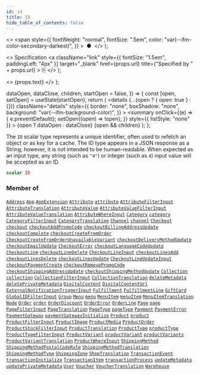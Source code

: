 ```yaml
---
id: id
title: ID
hide_table_of_contents: false
---
```


  <>
    <span
      style={{
        fontWeight: "normal",
        fontSize: ".5em",
        color: "var(--ifm-color-secondary-darkest)",
      }}
    >
      &nbsp;●&nbsp;
    </span>
  </>
);

  <>
    Specification
    <a
      className="link"
      style={{ fontSize: "1.5em", paddingLeft: "4px" }}
      target="\_blank"
      href={props.url}
      title={"Specified by " + props.url}
    >
      ⎘
    </a>
  </>
);

  <>
    <span className={props.class}>{props.text}</span>
  </>
);


  dataOpen,
  dataClose,
  children,
  startOpen = false,
}) => {
  const [open, setOpen] = useState(startOpen);
  return (
    <details
      {...(open ? { open: true } : {})}
      className="details"
      style={{
        border: "none",
        boxShadow: "none",
        background: "var(--ifm-background-color)",
      }}
    >
      <summary
        onClick={(e) => {
          e.preventDefault();
          setOpen((open) => !open);
        }}
        style={{ listStyle: "none" }}
      >
        {open ? dataOpen : dataClose}
      </summary>
      {open && children}
    </details>
  );
};

The `ID` scalar type represents a unique identifier, often used to refetch an object or as key for a cache. The ID type appears in a JSON response as a String; however, it is not intended to be human-readable. When expected as an input type, any string (such as `"4"`) or integer (such as `4`) input value will be accepted as an ID.

```graphql
scalar ID
```

### Member of

[`Address`](../../../api-storefront/users/objects/address) <Badge class="badge badge--secondary" text="object"/><Bullet />[`App`](../../../api-storefront/apps/objects/app) <Badge class="badge badge--secondary" text="object"/><Bullet />[`AppExtension`](../../../api-storefront/apps/objects/app-extension) <Badge class="badge badge--secondary" text="object"/><Bullet />[`Attribute`](../../../api-storefront/attributes/objects/attribute) <Badge class="badge badge--secondary" text="object"/><Bullet />[`attribute`](../../../api-storefront/attributes/queries/attribute) <Badge class="badge badge--secondary" text="query"/><Bullet />[`AttributeFilterInput`](../../../api-storefront/attributes/inputs/attribute-filter-input) <Badge class="badge badge--secondary" text="input"/><Bullet />[`AttributeTranslation`](../../../api-storefront/attributes/objects/attribute-translation) <Badge class="badge badge--secondary" text="object"/><Bullet />[`AttributeValue`](../../../api-storefront/attributes/objects/attribute-value) <Badge class="badge badge--secondary" text="object"/><Bullet />[`AttributeValueFilterInput`](../../../api-storefront/attributes/inputs/attribute-value-filter-input) <Badge class="badge badge--secondary" text="input"/><Bullet />[`AttributeValueTranslation`](../../../api-storefront/attributes/objects/attribute-value-translation) <Badge class="badge badge--secondary" text="object"/><Bullet />[`AttributeWhereInput`](../../../api-storefront/attributes/inputs/attribute-where-input) <Badge class="badge badge--secondary" text="input"/><Bullet />[`Category`](../../../api-storefront/products/objects/category) <Badge class="badge badge--secondary" text="object"/><Bullet />[`category`](../../../api-storefront/products/queries/category) <Badge class="badge badge--secondary" text="query"/><Bullet />[`CategoryFilterInput`](../../../api-storefront/products/inputs/category-filter-input) <Badge class="badge badge--secondary" text="input"/><Bullet />[`CategoryTranslation`](../../../api-storefront/products/objects/category-translation) <Badge class="badge badge--secondary" text="object"/><Bullet />[`Channel`](../../../api-storefront/channels/objects/channel) <Badge class="badge badge--secondary" text="object"/><Bullet />[`channel`](../../../api-storefront/channels/queries/channel) <Badge class="badge badge--secondary" text="query"/><Bullet />[`Checkout`](../../../api-storefront/checkout/objects/checkout) <Badge class="badge badge--secondary" text="object"/><Bullet />[`checkout`](../../../api-storefront/checkout/queries/checkout) <Badge class="badge badge--secondary" text="query"/><Bullet />[`checkoutAddPromoCode`](../../../api-storefront/checkout/mutations/checkout-add-promo-code) <Badge class="badge badge--secondary" text="mutation"/><Bullet />[`checkoutBillingAddressUpdate`](../../../api-storefront/checkout/mutations/checkout-billing-address-update) <Badge class="badge badge--secondary" text="mutation"/><Bullet />[`checkoutComplete`](../../../api-storefront/checkout/mutations/checkout-complete) <Badge class="badge badge--secondary" text="mutation"/><Bullet />[`checkoutCreateFromOrder`](../../../api-storefront/checkout/mutations/checkout-create-from-order) <Badge class="badge badge--secondary" text="mutation"/><Bullet />[`CheckoutCreateFromOrderUnavailableVariant`](../../../api-storefront/checkout/objects/checkout-create-from-order-unavailable-variant) <Badge class="badge badge--secondary" text="object"/><Bullet />[`checkoutDeliveryMethodUpdate`](../../../api-storefront/checkout/mutations/checkout-delivery-method-update) <Badge class="badge badge--secondary" text="mutation"/><Bullet />[`checkoutEmailUpdate`](../../../api-storefront/checkout/mutations/checkout-email-update) <Badge class="badge badge--secondary" text="mutation"/><Bullet />[`CheckoutError`](../../../api-storefront/checkout/objects/checkout-error) <Badge class="badge badge--secondary" text="object"/><Bullet />[`checkoutLanguageCodeUpdate`](../../../api-storefront/checkout/mutations/checkout-language-code-update) <Badge class="badge badge--secondary" text="mutation"/><Bullet />[`CheckoutLine`](../../../api-storefront/checkout/objects/checkout-line) <Badge class="badge badge--secondary" text="object"/><Bullet />[`checkoutLineDelete`](../../../api-storefront/checkout/mutations/checkout-line-delete) <Badge class="badge badge--secondary" text="mutation"/><Bullet />[`CheckoutLineInput`](../../../api-storefront/checkout/inputs/checkout-line-input) <Badge class="badge badge--secondary" text="input"/><Bullet />[`checkoutLinesAdd`](../../../api-storefront/checkout/mutations/checkout-lines-add) <Badge class="badge badge--secondary" text="mutation"/><Bullet />[`checkoutLinesDelete`](../../../api-storefront/checkout/mutations/checkout-lines-delete) <Badge class="badge badge--secondary" text="mutation"/><Bullet />[`checkoutLinesUpdate`](../../../api-storefront/checkout/mutations/checkout-lines-update) <Badge class="badge badge--secondary" text="mutation"/><Bullet />[`CheckoutLineUpdateInput`](../../../api-storefront/checkout/inputs/checkout-line-update-input) <Badge class="badge badge--secondary" text="input"/><Bullet />[`checkoutPaymentCreate`](../../../api-storefront/checkout/mutations/checkout-payment-create) <Badge class="badge badge--secondary" text="mutation"/><Bullet />[`checkoutRemovePromoCode`](../../../api-storefront/checkout/mutations/checkout-remove-promo-code) <Badge class="badge badge--secondary" text="mutation"/><Bullet />[`checkoutShippingAddressUpdate`](../../../api-storefront/checkout/mutations/checkout-shipping-address-update) <Badge class="badge badge--secondary" text="mutation"/><Bullet />[`checkoutShippingMethodUpdate`](../../../api-storefront/checkout/mutations/checkout-shipping-method-update) <Badge class="badge badge--secondary" text="mutation"/><Bullet />[`Collection`](../../../api-storefront/products/objects/collection) <Badge class="badge badge--secondary" text="object"/><Bullet />[`collection`](../../../api-storefront/products/queries/collection) <Badge class="badge badge--secondary" text="query"/><Bullet />[`CollectionFilterInput`](../../../api-storefront/products/inputs/collection-filter-input) <Badge class="badge badge--secondary" text="input"/><Bullet />[`CollectionTranslation`](../../../api-storefront/products/objects/collection-translation) <Badge class="badge badge--secondary" text="object"/><Bullet />[`deleteMetadata`](../../../api-storefront/miscellaneous/mutations/delete-metadata) <Badge class="badge badge--secondary" text="mutation"/><Bullet />[`deletePrivateMetadata`](../../../api-storefront/miscellaneous/mutations/delete-private-metadata) <Badge class="badge badge--secondary" text="mutation"/><Bullet />[`DigitalContent`](../../../api-storefront/products/objects/digital-content) <Badge class="badge badge--secondary" text="object"/><Bullet />[`DigitalContentUrl`](../../../api-storefront/products/objects/digital-content-url) <Badge class="badge badge--secondary" text="object"/><Bullet />[`ExternalNotificationTriggerInput`](../../../api-storefront/miscellaneous/inputs/external-notification-trigger-input) <Badge class="badge badge--secondary" text="input"/><Bullet />[`Fulfillment`](../../../api-storefront/orders/objects/fulfillment) <Badge class="badge badge--secondary" text="object"/><Bullet />[`FulfillmentLine`](../../../api-storefront/orders/objects/fulfillment-line) <Badge class="badge badge--secondary" text="object"/><Bullet />[`GiftCard`](../../../api-storefront/gift-cards/objects/gift-card) <Badge class="badge badge--secondary" text="object"/><Bullet />[`GlobalIDFilterInput`](../../../api-storefront/miscellaneous/inputs/global-idfilter-input) <Badge class="badge badge--secondary" text="input"/><Bullet />[`Group`](../../../api-storefront/users/objects/group) <Badge class="badge badge--secondary" text="object"/><Bullet />[`Menu`](../../../api-storefront/menu/objects/menu) <Badge class="badge badge--secondary" text="object"/><Bullet />[`menu`](../../../api-storefront/menu/queries/menu) <Badge class="badge badge--secondary" text="query"/><Bullet />[`MenuItem`](../../../api-storefront/menu/objects/menu-item) <Badge class="badge badge--secondary" text="object"/><Bullet />[`menuItem`](../../../api-storefront/menu/queries/menu-item) <Badge class="badge badge--secondary" text="query"/><Bullet />[`MenuItemTranslation`](../../../api-storefront/menu/objects/menu-item-translation) <Badge class="badge badge--secondary" text="object"/><Bullet />[`Node`](../../../api-storefront/miscellaneous/interfaces/node) <Badge class="badge badge--secondary" text="interface"/><Bullet />[`Order`](../../../api-storefront/orders/objects/order) <Badge class="badge badge--secondary" text="object"/><Bullet />[`order`](../../../api-storefront/orders/queries/order) <Badge class="badge badge--secondary" text="query"/><Bullet />[`OrderDiscount`](../../../api-storefront/discounts/objects/order-discount) <Badge class="badge badge--secondary" text="object"/><Bullet />[`OrderError`](../../../api-storefront/orders/objects/order-error) <Badge class="badge badge--secondary" text="object"/><Bullet />[`OrderLine`](../../../api-storefront/orders/objects/order-line) <Badge class="badge badge--secondary" text="object"/><Bullet />[`Page`](../../../api-storefront/pages/objects/page) <Badge class="badge badge--secondary" text="object"/><Bullet />[`page`](../../../api-storefront/pages/queries/page) <Badge class="badge badge--secondary" text="query"/><Bullet />[`PageFilterInput`](../../../api-storefront/pages/inputs/page-filter-input) <Badge class="badge badge--secondary" text="input"/><Bullet />[`PageTranslation`](../../../api-storefront/pages/objects/page-translation) <Badge class="badge badge--secondary" text="object"/><Bullet />[`PageType`](../../../api-storefront/pages/objects/page-type) <Badge class="badge badge--secondary" text="object"/><Bullet />[`pageType`](../../../api-storefront/pages/queries/page-type) <Badge class="badge badge--secondary" text="query"/><Bullet />[`Payment`](../../../api-storefront/payments/objects/payment) <Badge class="badge badge--secondary" text="object"/><Bullet />[`PaymentError`](../../../api-storefront/payments/objects/payment-error) <Badge class="badge badge--secondary" text="object"/><Bullet />[`PaymentGateway`](../../../api-storefront/payments/objects/payment-gateway) <Badge class="badge badge--secondary" text="object"/><Bullet />[`paymentGatewayInitialize`](../../../api-storefront/payments/mutations/payment-gateway-initialize) <Badge class="badge badge--secondary" text="mutation"/><Bullet />[`Product`](../../../api-storefront/products/objects/product) <Badge class="badge badge--secondary" text="object"/><Bullet />[`product`](../../../api-storefront/products/queries/product) <Badge class="badge badge--secondary" text="query"/><Bullet />[`ProductFilterInput`](../../../api-storefront/products/inputs/product-filter-input) <Badge class="badge badge--secondary" text="input"/><Bullet />[`ProductImage`](../../../api-storefront/products/objects/product-image) <Badge class="badge badge--secondary" text="object"/><Bullet />[`ProductMedia`](../../../api-storefront/products/objects/product-media) <Badge class="badge badge--secondary" text="object"/><Bullet />[`ProductOrder`](../../../api-storefront/products/inputs/product-order) <Badge class="badge badge--secondary" text="input"/><Bullet />[`ProductStockFilterInput`](../../../api-storefront/products/inputs/product-stock-filter-input) <Badge class="badge badge--secondary" text="input"/><Bullet />[`ProductTranslation`](../../../api-storefront/products/objects/product-translation) <Badge class="badge badge--secondary" text="object"/><Bullet />[`ProductType`](../../../api-storefront/products/objects/product-type) <Badge class="badge badge--secondary" text="object"/><Bullet />[`productType`](../../../api-storefront/products/queries/product-type) <Badge class="badge badge--secondary" text="query"/><Bullet />[`ProductTypeFilterInput`](../../../api-storefront/products/inputs/product-type-filter-input) <Badge class="badge badge--secondary" text="input"/><Bullet />[`ProductVariant`](../../../api-storefront/products/objects/product-variant) <Badge class="badge badge--secondary" text="object"/><Bullet />[`productVariant`](../../../api-storefront/products/queries/product-variant) <Badge class="badge badge--secondary" text="query"/><Bullet />[`productVariants`](../../../api-storefront/products/queries/product-variants) <Badge class="badge badge--secondary" text="query"/><Bullet />[`ProductVariantTranslation`](../../../api-storefront/products/objects/product-variant-translation) <Badge class="badge badge--secondary" text="object"/><Bullet />[`ProductWhereInput`](../../../api-storefront/products/inputs/product-where-input) <Badge class="badge badge--secondary" text="input"/><Bullet />[`ShippingMethod`](../../../api-storefront/shipping/objects/shipping-method) <Badge class="badge badge--secondary" text="object"/><Bullet />[`ShippingMethodPostalCodeRule`](../../../api-storefront/shipping/objects/shipping-method-postal-code-rule) <Badge class="badge badge--secondary" text="object"/><Bullet />[`ShippingMethodTranslation`](../../../api-storefront/shipping/objects/shipping-method-translation) <Badge class="badge badge--secondary" text="object"/><Bullet />[`ShippingMethodType`](../../../api-storefront/shipping/objects/shipping-method-type) <Badge class="badge badge--secondary" text="object"/><Bullet />[`ShippingZone`](../../../api-storefront/shipping/objects/shipping-zone) <Badge class="badge badge--secondary" text="object"/><Bullet />[`ShopTranslation`](../../../api-storefront/shop/objects/shop-translation) <Badge class="badge badge--secondary" text="object"/><Bullet />[`TransactionEvent`](../../../api-storefront/payments/objects/transaction-event) <Badge class="badge badge--secondary" text="object"/><Bullet />[`transactionInitialize`](../../../api-storefront/payments/mutations/transaction-initialize) <Badge class="badge badge--secondary" text="mutation"/><Bullet />[`TransactionItem`](../../../api-storefront/payments/objects/transaction-item) <Badge class="badge badge--secondary" text="object"/><Bullet />[`transactionProcess`](../../../api-storefront/payments/mutations/transaction-process) <Badge class="badge badge--secondary" text="mutation"/><Bullet />[`updateMetadata`](../../../api-storefront/miscellaneous/mutations/update-metadata) <Badge class="badge badge--secondary" text="mutation"/><Bullet />[`updatePrivateMetadata`](../../../api-storefront/miscellaneous/mutations/update-private-metadata) <Badge class="badge badge--secondary" text="mutation"/><Bullet />[`User`](../../../api-storefront/users/objects/user) <Badge class="badge badge--secondary" text="object"/><Bullet />[`Voucher`](../../../api-storefront/discounts/objects/voucher) <Badge class="badge badge--secondary" text="object"/><Bullet />[`VoucherTranslation`](../../../api-storefront/discounts/objects/voucher-translation) <Badge class="badge badge--secondary" text="object"/><Bullet />[`Warehouse`](../../../api-storefront/products/objects/warehouse) <Badge class="badge badge--secondary" text="object"/>
